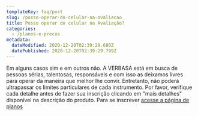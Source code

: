 ```yaml
---
templateKey: faq/post
slug: /posso-operar-do-celular-na-avaliacao
title: Posso operar do celular na Avaliação?
categories:
  - /planos-e-precos
metadata:
  dateModified: 2020-12-20T02:39:29.680Z
  datePublished: 2020-12-20T02:39:29.799Z
---
```

Em alguns casos sim e em outros não. A VERBASA está em busca de pessoas sérias, talentosas, responsáveis e com isso as deixamos livres para operar da maneira que melhor lhe convir. Entretanto, não poderá ultrapassar os limites particulares de cada instrumento. Por favor, verifique cada detalhe antes de fazer sua inscrição clicando em "mais detalhes" disponível na descrição do produto.
Para se inscrever [acesse a página de planos](/entre-para-o-time)